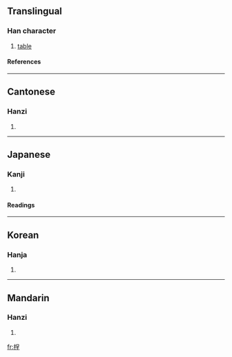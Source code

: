 ==Translingual==
===Han character===
{{Han char|rn=75|rad=木|as=07|sn=11|four=4691<sub>4</sub>|canj=木口竹土 (DRHG)}}
# [[table]]
====References====
{{Han ref|kx=0526.260|dkj=14801|dj=0915.190|hdz=21214.070|uh=686F|ud=26735|bh=D5B9|bd=54713}}

----
==Cantonese==
===Hanzi===
{{yue-hanzi|jyut=|y=ting1}}
# {{defn|Cantonese}}

----
==Japanese==
===Kanji===
{{ja-kanji|grade=|rs=木07}}
# {{defn|Japanese}} 
====Readings====
{{ja-readings|on=[[てい]] (tei), [[ちょう]] (chō), [[けい]] (kei), [[ぎょう]] (gyō)|kun=[[つくえ]] (tsukue)}}

----
==Korean==
===Hanja===
{{ko-hanja|hangeul=[[정]]|eumhun=|rv=jeong|mr=chŏng|y=ceng}}
# {{defn|Korean}}

----
==Mandarin==
===Hanzi===
{{cmn-hanzi|pin=[[tīng]] ([[ting1]])|wg=t'ing<sup>1</sup>}}
# {{defn|Mandarin}}

[[fr:桯]]